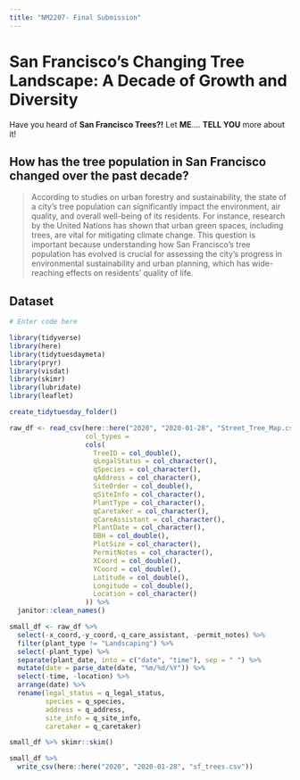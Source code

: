 ```yaml
---
title: "NM2207- Final Submission"
---
```


# San Francisco's Changing Tree Landscape: A Decade of Growth and Diversity

Have you heard of **San Francisco Trees?!** Let **ME**.... **TELL YOU** more about it!

## How has the tree population in San Francisco changed over the past decade?

> According to studies on urban forestry and sustainability, the state of a city's tree population can significantly impact the environment, air quality, and overall well-being of its residents. For instance, research by the United Nations has shown that urban green spaces, including trees, are vital for mitigating climate change. This question is important because understanding how San Francisco's tree population has evolved is crucial for assessing the city's progress in environmental sustainability and urban planning, which has wide-reaching effects on residents' quality of life.

## Dataset

```r
# Enter code here

library(tidyverse)
library(here)
library(tidytuesdaymeta)
library(pryr)
library(visdat)
library(skimr)
library(lubridate)
library(leaflet)

create_tidytuesday_folder()

raw_df <- read_csv(here::here("2020", "2020-01-28", "Street_Tree_Map.csv"),
                   col_types = 
                   cols(
                     TreeID = col_double(),
                     qLegalStatus = col_character(),
                     qSpecies = col_character(),
                     qAddress = col_character(),
                     SiteOrder = col_double(),
                     qSiteInfo = col_character(),
                     PlantType = col_character(),
                     qCaretaker = col_character(),
                     qCareAssistant = col_character(),
                     PlantDate = col_character(),
                     DBH = col_double(),
                     PlotSize = col_character(),
                     PermitNotes = col_character(),
                     XCoord = col_double(),
                     YCoord = col_double(),
                     Latitude = col_double(),
                     Longitude = col_double(),
                     Location = col_character()
                   )) %>% 
  janitor::clean_names()

small_df <- raw_df %>% 
  select(-x_coord,-y_coord,-q_care_assistant, -permit_notes) %>% 
  filter(plant_type != "Landscaping") %>% 
  select(-plant_type) %>% 
  separate(plant_date, into = c("date", "time"), sep = " ") %>% 
  mutate(date = parse_date(date, "%m/%d/%Y")) %>% 
  select(-time, -location) %>% 
  arrange(date) %>% 
  rename(legal_status = q_legal_status,
         species = q_species,
         address = q_address,
         site_info = q_site_info,
         caretaker = q_caretaker)

small_df %>% skimr::skim()

small_df %>% 
  write_csv(here::here("2020", "2020-01-28", "sf_trees.csv"))

```
